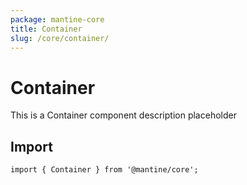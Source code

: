 ```yaml
---
package: mantine-core
title: Container
slug: /core/container/
---
```


# Container

This is a Container component description placeholder

<PageHeader
  source="mantine-core/src/Container/Container.tsx"
  docs="core/Container.mdx"
  package="@mantine/core"
/>

## Import

```tsx
import { Container } from '@mantine/core';
```

<PropsTable component="Container" />
